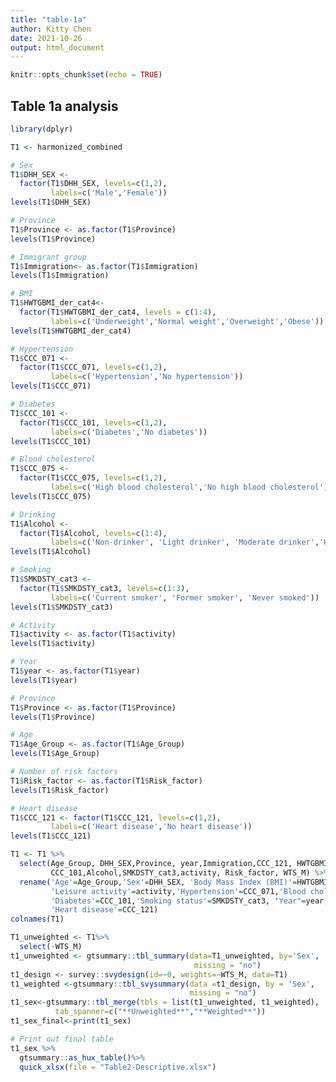 ```yaml
---
title: "table-1a"
author: Kitty Chen
date: 2021-10-26
output: html_document
---
```


```r
knitr::opts_chunk$set(echo = TRUE)
```

## Table 1a analysis

```r
library(dplyr)

T1 <- harmonized_combined

# Sex
T1$DHH_SEX <-
  factor(T1$DHH_SEX, levels=c(1,2),
         labels=c('Male','Female'))
levels(T1$DHH_SEX)

# Province
T1$Province <- as.factor(T1$Province)
levels(T1$Province)

# Immigrant group
T1$Immigration<- as.factor(T1$Immigration)
levels(T1$Immigration)

# BMI
T1$HWTGBMI_der_cat4<- 
  factor(T1$HWTGBMI_der_cat4, levels = c(1:4),
         labels=c('Underweight','Normal weight','Overweight','Obese'))
levels(T1$HWTGBMI_der_cat4)

# Hypertension
T1$CCC_071 <-
  factor(T1$CCC_071, levels=c(1,2),
         labels=c('Hypertension','No hypertension'))
levels(T1$CCC_071)

# Diabetes
T1$CCC_101 <-
  factor(T1$CCC_101, levels=c(1,2),
         labels=c('Diabetes','No diabetes'))
levels(T1$CCC_101)

# Blood cholesterol
T1$CCC_075 <-
  factor(T1$CCC_075, levels=c(1,2),
         labels=c('High blood cholesterol','No high blood cholesterol'))
levels(T1$CCC_075)

# Drinking
T1$Alcohol <-
  factor(T1$Alcohol, levels=c(1:4),
         labels=c('Non-drinker', 'Light drinker', 'Moderate drinker','Heavy drinker'))
levels(T1$Alcohol)

# Smoking
T1$SMKDSTY_cat3 <-
  factor(T1$SMKDSTY_cat3, levels=c(1:3),
         labels=c('Current smoker', 'Former smoker', 'Never smoked'))
levels(T1$SMKDSTY_cat3)

# Activity
T1$activity <- as.factor(T1$activity)
levels(T1$activity)

# Year
T1$year <- as.factor(T1$year)
levels(T1$year)

# Province
T1$Province <- as.factor(T1$Province)
levels(T1$Province)

# Age
T1$Age_Group <- as.factor(T1$Age_Group)
levels(T1$Age_Group)

# Number of risk factors
T1$Risk_factor <- as.factor(T1$Risk_factor)
levels(T1$Risk_factor)

# Heart disease
T1$CCC_121 <- factor(T1$CCC_121, levels=c(1,2),
         labels=c('Heart disease','No heart disease'))
levels(T1$CCC_121)
```

```r
T1 <- T1 %>%
  select(Age_Group, DHH_SEX,Province, year,Immigration,CCC_121, HWTGBMI_der_cat4,CCC_071,CCC_075,
         CCC_101,Alcohol,SMKDSTY_cat3,activity, Risk_factor, WTS_M) %>%
  rename('Age'=Age_Group,'Sex'=DHH_SEX, 'Body Mass Index (BMI)'=HWTGBMI_der_cat4,
         'Leisure activity'=activity,'Hypertension'=CCC_071,'Blood cholesterol'=CCC_075,
         'Diabetes'=CCC_101,'Smoking status'=SMKDSTY_cat3, "Year"=year, 'Number of risk factors'= Risk_factor, 
         'Heart disease'=CCC_121)
colnames(T1)
```

```r
T1_unweighted <- T1%>%
  select(-WTS_M)
t1_unweighted <- gtsummary::tbl_summary(data=T1_unweighted, by='Sex',
                                         missing = "no")
t1_design <- survey::svydesign(id=~0, weights=~WTS_M, data=T1)
t1_weighted <-gtsummary::tbl_svysummary(data =t1_design, by = 'Sex',
                                        missing = "no")
t1_sex<-gtsummary::tbl_merge(tbls = list(t1_unweighted, t1_weighted),
          tab_spanner=c("**Unweighted**","**Weighted**"))
t1_sex_final<-print(t1_sex)

# Print out final table 
t1_sex %>%
  gtsummary::as_hux_table()%>%
  quick_xlsx(file = "Table2-Descriptive.xlsx")
```